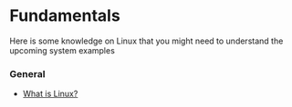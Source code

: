 # Fundamentals

Here is some knowledge on Linux that you might need to understand the upcoming system examples

### General

- [What is Linux?](./fundamentals/what_is_linux.md)